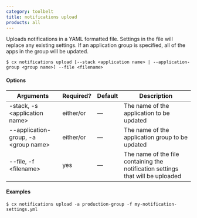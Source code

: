 ```yaml
---
category: toolbelt
title: notifications upload
products: all
---
```


Uploads notifications in a YAML formatted file. Settings in the file will replace any existing settings. If an application group is specified, all of the apps in the group will be updated.

```shell
$ cx notifications upload [--stack <application name> | --application-group <group name>] --file <filename>
```

#### Options

| Arguments | Required? | Default | Description |
| --- | --- | --- | --- |
| -stack, -s \<application name\> | either/or | — | The name of the application to be updated  |
| --application-group, -a \<group name\> | either/or | — | The name of the application group to be updated |
| --file, -f \<filename\> | yes | — | The name of the file containing the notification settings that will be uploaded |

#### Examples

```shell
$ cx notifications upload -a production-group -f my-notification-settings.yml
```
